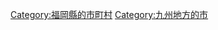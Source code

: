 {{Commonscat|Dazaifu, Fukuoka}}
{{Catmore}}

{{DEFAULTSORT:Dazaifu-shi}}
[[Category:福岡縣的市町村|Category:福岡縣的市町村]]
[[Category:九州地方的市|Category:九州地方的市]]
